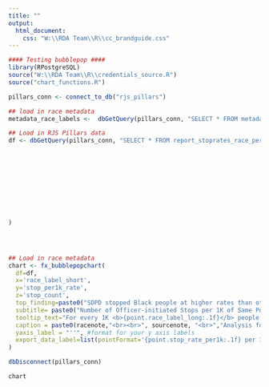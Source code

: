 ```yaml
---
title: ""
output:
  html_document:
    css: "W:\\RDA Team\\R\\cc_brandguide.css"
---
```

<!-- link to Google Font -->
<link href="https://fonts.googleapis.com/css2?family=Inter:wght@100;200;300;400;500;600;700;800;900&display=swap" rel="stylesheet">
```r

#### Testing bubblepop ####
library(RPostgreSQL)
source("W:\\RDA Team\\R\\credentials_source.R")
source("chart_functions.R")

pillars_conn <- connect_to_db("rjs_pillars")

## load in race metadata
metadata_race_labels <-  dbGetQuery(pillars_conn, "SELECT * FROM metadata_race_labels") %>% select(race_base, race_label_short, race_label_long)

## Load in RJS Pillars data
df <- dbGetQuery(pillars_conn, "SELECT * FROM report_stoprates_race_person") %>% filter(race!="total" & race != "nhpi" & race!= "aian" & !is.na(stop_count)) %>% left_join(metadata_race_labels, by = c("race" = "race_base")) %>% mutate(race_label_long = 
                                                                                                                                                                                                                                            ifelse(race %in% "nh_aian", "American Indian or Alaska Native",
                                                                                                                                                                                                                                           ifelse(race %in% "nh_nhpi", "Native Hawaiian or Pacific Islander", race_label_long)
                                                                                                                                                                                                                                            )) %>% 
                                                                                                                                                                                                                                    
                                                                                                                                                                                                                                           
                                                                                                                                                                                                                                           mutate(race_label_short = 
                                                                                                                                                                                                                                            ifelse(race %in% "nh_aian", "AIAN",
                                                                                                                                                                                                                                           ifelse(race %in% "nh_nhpi", "NHPI", race_label_short)
                                                                                                                                                                                                                                            )
                                                                                                                                                                                                
)




## Load in race metadata
chart <- fx_bubblepopchart(
  df=df, 
  x='race_label_short', 
  y='stop_per1k_rate', 
  z='stop_count',
  top_finding=paste0("SDPD stopped Black people at higher rates than other community members."), # this is the top finding from the chart that gets used like a title
  subtitle= paste0("Number of Officer-initiated Stops per 1K of Same Population by Race and Ethnicity"), # this is the more standard chart title that gets used as a subtitle
  tooltip_text="For every 1K <b>{point.race_label_long:.1f}</b> people in San Diego, SDPD stopped <b>{point.stop_per1k_rate:.1f}</b> people perceived as <b>{point.race_label_long:.1f}</b>, a total of <b>{point.stop_count:,0f}</b> people.", # customize your tooltip as a statement, calling out rate and count
  caption = paste0(racenote,"<br><br>", sourcenote, "<br>","Analysis for all officer-initiated stops.","<br>"), # if necessary add a method note between the racenote and sourcenote with a line break, use racenote if graph includes data by race, and always use sourcenote. Each of these are standard objects across all charts
  yaxis_label = "''", #format for your y axis labels
  export_data_label=list(pointFormat='{point.stop_rate_per1k:.1f} per 1K')
)

dbDisconnect(pillars_conn)

```



```r
chart
```

<script>
  widg = document.getElementsByClassName('html-widget'); //find widgets
  for (let i = 0; i < widg.length; i++) { //loop through
    document.getElementsByClassName('highchart')[i].style.width = '100%'; //adjust width
    document.getElementsByClassName('highchart')[i].style.height = '100%'; //adjust height
  }
</script>
